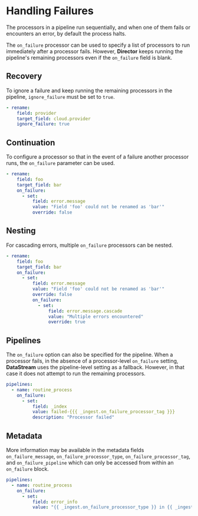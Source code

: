 # Handling Failures

The processors in a pipeline run sequentially, and when one of them fails or encounters an error, by default the process halts.

The `on_failure` processor can be used to specify a list of processors to run immediately after a processor fails. However, **Director** keeps running the pipeline's remaining processors even if the `on_failure` field is blank.

## Recovery

To ignore a failure and keep running the remaining processors in the pipeline, `ignore_failure` must be set to `true`.

```yaml
- rename:
    field: provider
    target_field: cloud.provider
    ignore_failure: true
```

## Continuation

To configure a processor so that in the event of a failure another processor runs, the `on_failure` parameter can be used.

```yaml
- rename:
    field: foo
    target_field: bar
    on_failure: 
      - set:
          field: error.message
          value: "Field 'foo' could not be renamed as 'bar'"
          override: false
```

## Nesting

For cascading errors, multiple `on_failure` processors can be nested.

```yaml
- rename:
    field: foo
    target_field: bar
    on_failure:
      - set:
          field: error.message
          value: "Field 'foo' could not be renamed as 'bar'"
          override: false
          on_failure:
            - set:
                field: error.message.cascade
                value: "Multiple errors encountered"
                override: true
```

## Pipelines

The `on_failure` option can also be specified for the pipeline. When a processor fails, in the absence of a processor-level `on_failure` setting, **DataStream** uses the pipeline-level setting as a fallback. However, in that case it does not attempt to run the remaining processors.

```yaml
pipelines:
  - name: routine_process
    on_failure:
      - set:
          field: _index
          value: failed-{{{ _ingest.on_failure_processor_tag }}}
          description: "Processor failed"
```

## Metadata

More information may be available in the metadata fields `on_failure_message`, `on_failure_processor_type`, `on_failure_processor_tag`, and `on_failure_pipeline` which can only be accessed from within an `on_failure` block.

```yaml
pipelines:
  - name: routine_process
    on_failure:
      - set:
          field: error_info
          value: "{{ _ingest.on_failure_processor_type }} in {{ _ingest.on_failure_pipeline }} failed; error message: {{ _ingest.on_failure_message }}"
```
